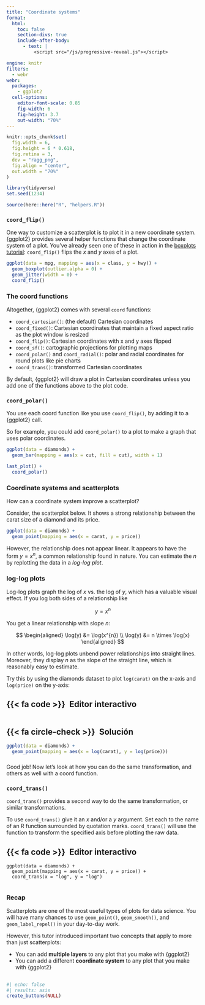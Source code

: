 ```yaml
---
title: "Coordinate systems"
format:
  html: 
    toc: false
    section-divs: true
    include-after-body: 
      - text: |
          <script src="/js/progressive-reveal.js"></script>

engine: knitr
filters:
  - webr
webr:
  packages:
    - ggplot2
  cell-options:
    editor-font-scale: 0.85
    fig-width: 6
    fig-height: 3.7
    out-width: "70%"
---
```


```r
knitr::opts_chunk$set(
  fig.width = 6,
  fig.height = 6 * 0.618,
  fig.retina = 3,
  dev = "ragg_png",
  fig.align = "center",
  out.width = "70%"
)

library(tidyverse)
set.seed(1234)

source(here::here("R", "helpers.R"))
```

### `coord_flip()` {.no-hide}

One way to customize a scatterplot is to plot it in a new coordinate system. {ggplot2} provides several helper functions that change the coordinate system of a plot. You've already seen one of these in action in the [boxplots tutorial](/visualize-data/04-boxplots/): `coord_flip()` flips the $x$ and $y$ axes of a plot.

```r
ggplot(data = mpg, mapping = aes(x = class, y = hwy)) +
  geom_boxplot(outlier.alpha = 0) +
  geom_jitter(width = 0) +
  coord_flip()
```

### The coord functions

Altogether, {ggplot2} comes with several `coord` functions:

* `coord_cartesian()`: (the default) Cartesian coordinates
* `coord_fixed()`: Cartesian coordinates that maintain a fixed aspect ratio as the plot window is resized
* `coord_flip()`: Cartesian coordinates with x and y axes flipped
* `coord_sf()`: cartographic projections for plotting maps
* `coord_polar()` and `coord_radial()`: polar and radial coordinates for round plots like pie charts
* `coord_trans()`: transformed Cartesian coordinates

By default, {ggplot2} will draw a plot in Cartesian coordinates unless you add one of the functions above to the plot code.

### `coord_polar()`

You use each coord function like you use `coord_flip()`, by adding it to a {ggplot2} call.

So for example, you could add `coord_polar()` to a plot to make a graph that uses polar coordinates.

```r
ggplot(data = diamonds) +
  geom_bar(mapping = aes(x = cut, fill = cut), width = 1) 

last_plot() +
  coord_polar()
```

### Coordinate systems and scatterplots

How can a coordinate system improve a scatterplot? 

Consider, the scatterplot below. It shows a strong relationship between the carat size of a diamond and its price. 

```r
ggplot(data = diamonds) +
  geom_point(mapping = aes(x = carat, y = price)) 
```

However, the relationship does not appear linear. It appears to have the form $y = x^{n}$, a common relationship found in nature. You can estimate the $n$ by replotting the data in a _log-log plot_.

### log-log plots

Log-log plots graph the log of $x$ vs. the log of $y$, which has a valuable visual effect. If you log both sides of a relationship like

$$
y = x^{n}
$$

You get a linear relationship with slope $n$:

$$
\begin{aligned}
\log(y) &= \log(x^{n}) \\
\log(y) &= n \times \log(x)
\end{aligned}
$$

In other words, log-log plots unbend power relationships into straight lines. Moreover, they display $n$ as the slope of the straight line, which is reasonably easy to estimate.

Try this by using the diamonds dataset to plot `log(carat)` on the x-axis and `log(price)` on the y-axis:

::: {.panel-tabset}
## {{< fa code >}}&ensp;Editor interactivo

```webr-r



```

## {{< fa circle-check >}}&ensp;Solución

```r
ggplot(data = diamonds) +
  geom_point(mapping = aes(x = log(carat), y = log(price))) 
```

:::

###

Good job! Now let's look at how you can do the same transformation, and others as well with a coord function.

### `coord_trans()`

`coord_trans()` provides a second way to do the same transformation, or similar transformations.

To use `coord_trans()` give it an $x$ and/or a $y$ argument. Set each to the name of an R function surrounded by quotation marks. `coord_trans()` will use the function to transform the specified axis before plotting the raw data. 

::: {.panel-tabset}
## {{< fa code >}}&ensp;Editor interactivo

```webr-r
ggplot(data = diamonds) +
  geom_point(mapping = aes(x = carat, y = price)) +
  coord_trans(x = "log", y = "log")


```

:::


### Recap

Scatterplots are one of the most useful types of plots for data science. You will have many chances to use `geom_point()`, `geom_smooth()`, and `geom_label_repel()` in your day-to-day work.

However, this tutor introduced important two concepts that apply to more than just scatterplots:

* You can add **multiple layers** to any plot that you make with {ggplot2}
* You can add a different **coordinate system** to any plot that you make with {ggplot2}


##

```r
#| echo: false
#| results: asis
create_buttons(NULL)
```
